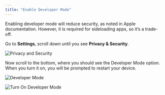 ```yaml
---
title: "Enable Developer Mode"
---
```


<Warning>
  Enabling developer mode will reduce security, as noted in Apple documentation.
  However, it is required for sideloading apps, so it’s a trade-off.
</Warning>

Go to **Settings**, scroll down until you see **Privacy & Security**.

![Privacy and Security](/images/others/privacy_and_security.jpeg)

Now scroll to the bottom, where you should see the Developer Mode option. When you turn it on, you will be prompted to restart your device.

![Developer Mode](/images/others/developer_mode.jpeg)

![Turn On Developer Mode](/images/others/turn_on_developer_mode.png)
